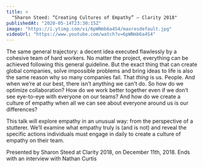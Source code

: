 ```yaml
---
title: >
  "Sharon Steed: “Creating Cultures of Empathy” — Clarity 2018"
publishedAt: "2020-05-14T23:30:15Z"
image: "https://i.ytimg.com/vi/6pWNmb6a4S4/maxresdefault.jpg"
videoUrl: "https://www.youtube.com/watch?v=6pWNmb6a4S4"
---
```


The same general trajectory: a decent idea executed flawlessly by a cohesive team of hard workers. No matter the project, everything can be achieved following this general guideline. But the exact thing that can create global companies, solve impossible problems and bring ideas to life is also the same reason why so many companies fail. That _thing_ is us. People. And when we’re at our best, there isn’t anything we can't do. So how do we optimize collaboration? How do we work better together even if we don’t see eye-to-eye with everyone on our teams? And how do we create a culture of empathy when all we can see about everyone around us is our differences?

This talk will explore empathy in an unusual way: from the perspective of a stutterer. We’ll examine what empathy truly is (and is not) and reveal the specific actions individuals must engage in daily to create a culture of empathy on their team.

Presented by Sharon Steed at Clarity 2018, on December 11th, 2018. Ends with an interview with Nathan Curtis
